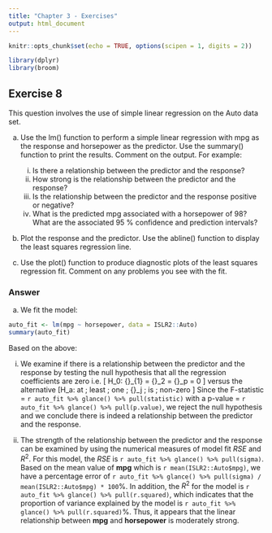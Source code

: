 ```yaml
---
title: "Chapter 3 - Exercises"
output: html_document
---
```


```r
knitr::opts_chunk$set(echo = TRUE, options(scipen = 1, digits = 2))

```

```r
library(dplyr)
library(broom)
```


## Exercise 8 

This question involves the use of simple linear regression on the Auto data set.

a. Use the lm() function to perform a simple linear regression with mpg as the response and horsepower as the predictor. Use the summary() function to print the results. Comment on the output. For example:

    i. Is there a relationship between the predictor and the response?
    i. How strong is the relationship between the predictor and the response?
    i. Is the relationship between the predictor and the response positive or negative?
    i. What is the predicted mpg associated with a horsepower of 98? What are the associated 95 % confidence and prediction intervals?
    
b. Plot the response and the predictor. Use the abline() function to display the least squares regression line.

c. Use the plot() function to produce diagnostic plots of the least squares regression fit. Comment on any problems you see with the fit.

### Answer

a. We fit the model: 

```r
auto_fit <- lm(mpg ~ horsepower, data = ISLR2::Auto)
summary(auto_fit)
```

Based on the above:

i. We examine if there is a relationship between the predictor and the response by testing the null hypothesis that all the regression coefficients are zero i.e. \[ H_0: {\beta}_{1} = {\beta}_2 = {\beta}_p = 0 \] versus the alternative \[H_a: at \; least \; one \; {\beta}_j \; is \; non-zero \]
    Since the F-statistic = `r auto_fit %>% glance() %>% pull(statistic)` with a p-value = `r auto_fit %>% glance() %>% pull(p.value)`, we reject the null hypothesis and we conclude there is indeed a relationship between the predictor and the response.
    
i. The strength of the relationship between the predictor and the response can be examined by using the numerical measures of model fit $RSE$ and $R^2$. For this model, the $RSE$ is `r auto_fit %>% glance() %>% pull(sigma)`. Based on the mean value of __mpg__ which is `r mean(ISLR2::Auto$mpg)`, we have a percentage error of `r auto_fit %>% glance() %>% pull(sigma) / mean(ISLR2::Auto$mpg) * 100`\%. In addition, the $R^2$ for the model is `r auto_fit %>% glance() %>% pull(r.squared)`, which indicates that the proportion of variance explained by the model is `r auto_fit %>% glance() %>% pull(r.squared)`\%. Thus, it appears that the linear relationship between __mpg__ and __horsepower__ is moderately strong.
    


